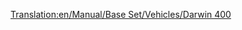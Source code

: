 [[Translation:en/Manual/Base Set/Vehicles/Darwin 400]]

{{fr/Avion|Nom=Darwin 400
|Image=[[File:en/Boeing757.png|Darwin 400]]
|Coût=36 919 (73 828)
|Vitesse=947 km/h (592 MPH)
|Entretien=5 906 (11 812)
|Conception=1982
|Vie=25
|Capacité=200 passagers & 25 sacs de courrier
|Description=Avion à réaction standard, préférant les grands aéroports.
|Réalité=[https://www.wikipedia.org/wiki/fr:Boeing 757 Boeing 757]
}}